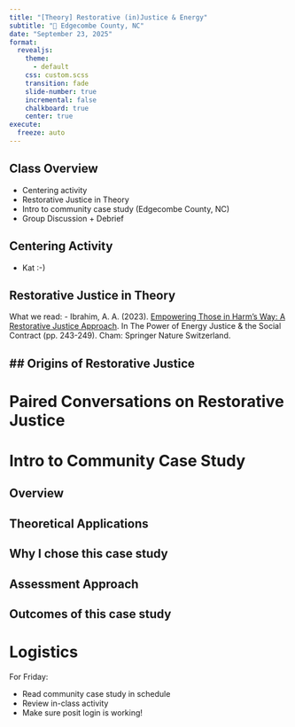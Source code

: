 ```yaml
---
title: "[Theory] Restorative (in)Justice & Energy"
subtitle: "📍 Edgecombe County, NC"
date: "September 23, 2025"
format: 
  revealjs:
    theme:
      - default
    css: custom.scss
    transition: fade
    slide-number: true
    incremental: false 
    chalkboard: true
    center: true
execute:
  freeze: auto
---
```


##  Class Overview 

- Centering activity
- Restorative Justice in Theory
- Intro to community case study (Edgecombe County, NC)
- Group Discussion + Debrief

## Centering Activity
- Kat :-) 

## Restorative Justice in Theory
What we read: 
- Ibrahim, A. A. (2023). [Empowering Those in Harm’s Way: A Restorative Justice Approach](https://drive.google.com/file/d/1Bv0Y5D2vnxD8RV4g6TVOWXwgZ5776j3M/view?usp=drive_link). In The Power of Energy Justice & the Social Contract (pp. 243-249). Cham: Springer Nature Switzerland.

## Origins of Restorative Justice
- 

# Paired Conversations on Restorative Justice

# Intro to Community Case Study

## Overview

## Theoretical Applications 

## Why I chose this case study

## Assessment Approach

## Outcomes of this case study

# Logistics
For Friday: 

- Read community case study in schedule
- Review in-class activity
- Make sure posit login is working!
